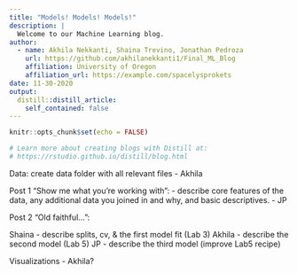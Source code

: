 ```yaml
---
title: "Models! Models! Models!"
description: |
  Welcome to our Machine Learning blog. 
author:
  - name: Akhila Nekkanti, Shaina Trevino, Jonathan Pedroza 
    url: https://github.com/akhilanekkanti1/Final_ML_Blog
    affiliation: University of Oregon
    affiliation_url: https://example.com/spacelysprokets
date: 11-30-2020
output:
  distill::distill_article:
    self_contained: false
---
```



```r
knitr::opts_chunk$set(echo = FALSE)

# Learn more about creating blogs with Distill at:
# https://rstudio.github.io/distill/blog.html

```

Data: create data folder with all relevant files  - Akhila

Post 1 "Show me what you're working with": 
- describe core features of the data, any additional data you joined in and why, and basic descriptives. - JP

Post 2 "Old faithful...":

Shaina - describe splits, cv, & the first model fit (Lab 3)
Akhila - describe the second model (Lab 5)
JP - describe the third model (improve Lab5 recipe)

Visualizations - Akhila? 

